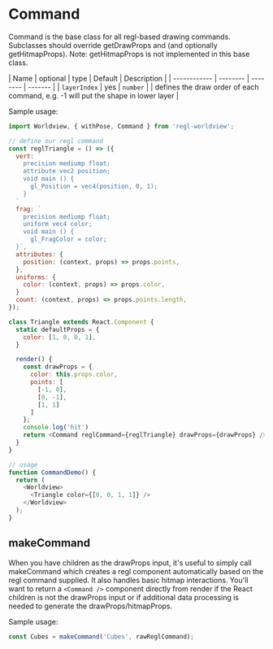 
# Command

Command is the base class for all regl-based drawing commands. Subclasses should override getDrawProps and (and optionally getHitmapProps). Note: getHitmapProps is not implemented in this base class.

| Name         | optional | type     | Default | Description                                                                       |
| ------------ | -------- | -------- | ------- |
| `layerIndex` | yes      | `number` |         | defines the draw order of each command, e.g. -1 will put the shape in lower layer |


Sample usage:
```js
import Worldview, { withPose, Command } from 'regl-worldview';

// define our regl command
const reglTriangle = () => ({
  vert: `
    precision mediump float;
    attribute vec2 position;
    void main () {
      gl_Position = vec4(position, 0, 1);
    }
  `
  frag: `
    precision mediump float;
    uniform vec4 color;
    void main () {
      gl_FragColor = color;
  }`,
  attributes: {
    position: (context, props) => props.points,
  },
  uniforms: {
    color: (context, props) => props.color,
  }
  count: (context, props) => props.points.length,
});

class Triangle extends React.Component {
  static defaultProps = {
    color: [1, 0, 0, 1],
  }

  render() {
    const drawProps = {
      color: this.props.color,
      points: [
        [-1, 0],
        [0, -1],
        [1, 1]
      ]
    };
    console.log('hit')
    return <Command reglCommand={reglTriangle} drawProps={drawProps} />
  }
}

// usage
function CommandDemo() {
  return (
    <Worldview>
      <Triangle color={[0, 0, 1, 1]} />
    </Worldview>
  );
}
```

<CommandDemo />

## makeCommand

When you have children as the drawProps input, it's useful to simply call makeCommand
which creates a regl component automatically based on the regl command supplied. It also handles basic hitmap
interactions. You'll want to return a `<Command />` component directly from render if the React children is not the drawProps input or if
additional data processing is needed to generate the drawProps/hitmapProps.

Sample usage:

```js
const Cubes = makeCommand('Cubes', rawReglCommand);
```
